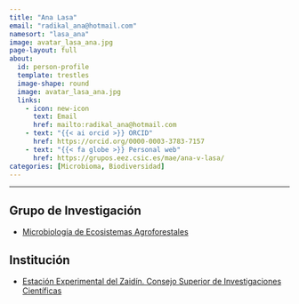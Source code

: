 ```yaml
---
title: "Ana Lasa"
email: "radikal_ana@hotmail.com"  
namesort: "lasa_ana"
image: avatar_lasa_ana.jpg
page-layout: full
about: 
  id: person-profile
  template: trestles
  image-shape: round
  image: avatar_lasa_ana.jpg
  links:
    - icon: new-icon
      text: Email
      href: mailto:radikal_ana@hotmail.com
    - text: "{{< ai orcid >}} ORCID"
      href: https://orcid.org/0000-0003-3783-7157
    - text: "{{< fa globe >}} Personal web"
      href: https://grupos.eez.csic.es/mae/ana-v-lasa/
categories: [Microbioma, Biodiversidad]
---
```

 
<hr>

:::{#person-profile}

## Grupo de Investigación
- [Microbiología de Ecosistemas Agroforestales](https://grupos.eez.csic.es/mae/)

## Institución
- [Estación Experimental del Zaidín. Consejo Superior de Investigaciones Científicas](https://www.eez.csic.es/)


:::


